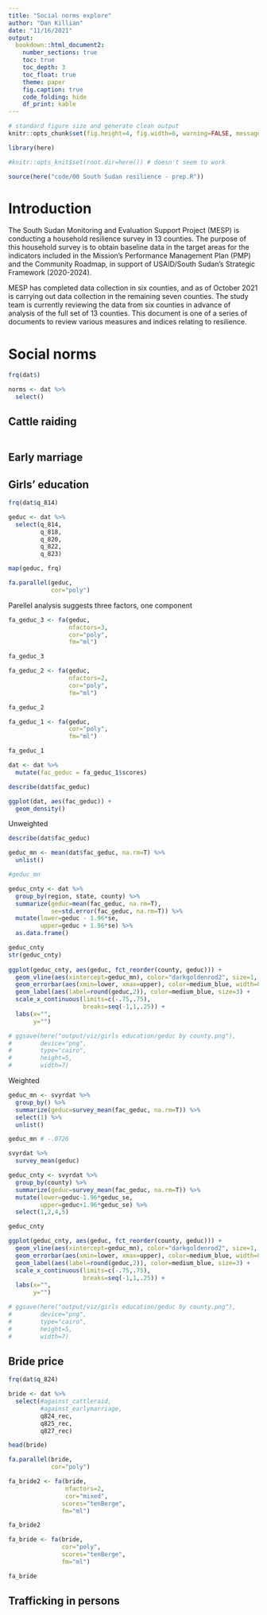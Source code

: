 ```yaml
---
title: "Social norms explore"
author: "Dan Killian"
date: "11/16/2021"
output: 
  bookdown::html_document2:
    number_sections: true
    toc: true
    toc_depth: 3
    toc_float: true
    theme: paper
    fig.caption: true
    code_folding: hide
    df_print: kable
---
```


```r
# standard figure size and generate clean output
knitr::opts_chunk$set(fig.height=4, fig.width=6, warning=FALSE, message=FALSE, cache=TRUE, error=T, echo=T)

library(here)

#knitr::opts_knit$set(root.dir=here()) # doesn't seem to work

source(here("code/00 South Sudan resilience - prep.R"))


```

# Introduction

The South Sudan Monitoring and Evaluation Support Project (MESP) is conducting a household resilience survey in 13 counties. The purpose of this household survey is to obtain baseline data in the target areas for the indicators included in the Mission's Performance Management Plan (PMP) and the Community Roadmap, in support of USAID/South Sudan's Strategic Framework (2020-2024).

MESP has completed data collection in six counties, and as of October 2021 is carrying out data collection in the remaining seven counties. The study team is currently reviewing the data from six counties in advance of analysis of the full set of 13 counties. This document is one of a series of documents to review various measures and indices relating to resilience.

# Social norms

```r
frq(dat$)
```


```r

norms <- dat %>%
  select()

```

## Cattle raiding

```r



```

## Early marriage


## Girls' education

```r

frq(dat$q_814)

geduc <- dat %>%
  select(q_814,
         q_818,
         q_820,
         q_822,
         q_823)

map(geduc, frq)

```

```r

fa.parallel(geduc,
            cor="poly")


```

Parellel analysis suggests three factors, one component

```r

fa_geduc_3 <- fa(geduc,
                 nfactors=3,
                 cor="poly",
                 fm="ml")

fa_geduc_3
```
```r

fa_geduc_2 <- fa(geduc,
                 nfactors=2,
                 cor="poly",
                 fm="ml")

fa_geduc_2
```


```r

fa_geduc_1 <- fa(geduc,
                 cor="poly",
                 fm="ml")

fa_geduc_1
```

```r
dat <- dat %>%
  mutate(fac_geduc = fa_geduc_1$scores)

describe(dat$fac_geduc)
```

```r

ggplot(dat, aes(fac_geduc)) + 
  geom_density()

```
Unweighted

```r

describe(dat$fac_geduc)

geduc_mn <- mean(dat$fac_geduc, na.rm=T) %>%
  unlist()

#geduc_mn

geduc_cnty <- dat %>%
  group_by(region, state, county) %>%
  summarize(geduc=mean(fac_geduc, na.rm=T),
            se=std.error(fac_geduc, na.rm=T)) %>%
  mutate(lower=geduc - 1.96*se,
         upper=geduc + 1.96*se) %>%
  as.data.frame()

geduc_cnty
str(geduc_cnty)
  
ggplot(geduc_cnty, aes(geduc, fct_reorder(county, geduc))) + 
  geom_vline(aes(xintercept=geduc_mn), color="darkgoldenrod2", size=1, alpha=.8) + 
  geom_errorbar(aes(xmin=lower, xmax=upper), color=medium_blue, width=0) + 
  geom_label(aes(label=round(geduc,2)), color=medium_blue, size=3) + 
  scale_x_continuous(limits=c(-.75,.75),
                     breaks=seq(-1,1,.25)) + 
  labs(x="",
       y="")

# ggsave(here("output/viz/girls education/geduc by county.png"),
#        device="png",
#        type="cairo",
#        height=5,
#        width=7)
```
Weighted

```r
geduc_mn <- svyrdat %>%
  group_by() %>%
  summarize(geduc=survey_mean(fac_geduc, na.rm=T)) %>%
  select(1) %>%
  unlist()

geduc_mn # -.0726

svyrdat %>%
  survey_mean(geduc)

geduc_cnty <- svyrdat %>%
  group_by(county) %>%
  summarize(geduc=survey_mean(fac_geduc, na.rm=T)) %>%
  mutate(lower=geduc-1.96*geduc_se,
         upper=geduc+1.96*geduc_se) %>%
  select(1,2,4,5)

geduc_cnty

```


```r

ggplot(geduc_cnty, aes(geduc, fct_reorder(county, geduc))) + 
  geom_vline(aes(xintercept=geduc_mn), color="darkgoldenrod2", size=1, alpha=.8) + 
  geom_errorbar(aes(xmin=lower, xmax=upper), color=medium_blue, width=0) + 
  geom_label(aes(label=round(geduc,2)), color=medium_blue, size=3) + 
  scale_x_continuous(limits=c(-.75,.75),
                     breaks=seq(-1,1,.25)) + 
  labs(x="",
       y="")

# ggsave(here("output/viz/girls education/geduc by county.png"),
#        device="png",
#        type="cairo",
#        height=5,
#        width=7)


```


## Bride price

```r
frq(dat$q_824)
```
```r
bride <- dat %>%
  select(#against_cattleraid,
         #against_earlymarriage,
         q824_rec,
         q825_rec,
         q827_rec)

head(bride)

fa.parallel(bride,
            cor="poly")
```

```r
fa_bride2 <- fa(bride,
                nfactors=2,
                cor="mixed",
               scores="tenBerge",
               fm="ml")

fa_bride2
```


```r
fa_bride <- fa(bride,
               cor="poly",
               scores="tenBerge",
               fm="ml")

fa_bride
```



## Trafficking in persons
